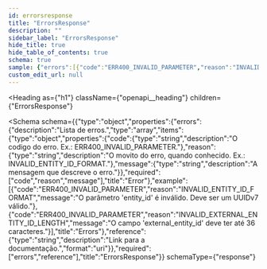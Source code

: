 ```yaml
---
id: errorsresponse
title: "ErrorsResponse"
description: ""
sidebar_label: "ErrorsResponse"
hide_title: true
hide_table_of_contents: true
schema: true
sample: {"errors":[{"code":"ERR400_INVALID_PARAMETER","reason":"INVALID_ENTITY_ID_FORMAT","message":"O parâmetro 'entity_id' é inválido. Deve ser um UUIDv7 válido."},{"code":"ERR400_INVALID_PARAMETER","reason":"INVALID_EXTERNAL_ENTITY_ID_LENGTH","message":"O campo 'external_entity_id' deve ter até 36 caracteres."}],"reference":"string"}
custom_edit_url: null
---
```



<Heading
  as={"h1"}
  className={"openapi__heading"}
  children={"ErrorsResponse"}
>
</Heading>





<Schema
  schema={{"type":"object","properties":{"errors":{"description":"Lista de erros.","type":"array","items":{"type":"object","properties":{"code":{"type":"string","description":"O codigo do erro. Ex.: ERR400_INVALID_PARAMETER."},"reason":{"type":"string","description":"O movito do erro, quando conhecido. Ex.: INVALID_ENTITY_ID_FORMAT."},"message":{"type":"string","description":"A mensagem que descreve o erro."}},"required":["code","reason","message"],"title":"Error"},"example":[{"code":"ERR400_INVALID_PARAMETER","reason":"INVALID_ENTITY_ID_FORMAT","message":"O parâmetro 'entity_id' é inválido. Deve ser um UUIDv7 válido."},{"code":"ERR400_INVALID_PARAMETER","reason":"INVALID_EXTERNAL_ENTITY_ID_LENGTH","message":"O campo 'external_entity_id' deve ter até 36 caracteres."}],"title":"Errors"},"reference":{"type":"string","description":"Link para a documentação.","format":"uri"}},"required":["errors","reference"],"title":"ErrorsResponse"}}
  schemaType={"response"}
>
  
</Schema>
